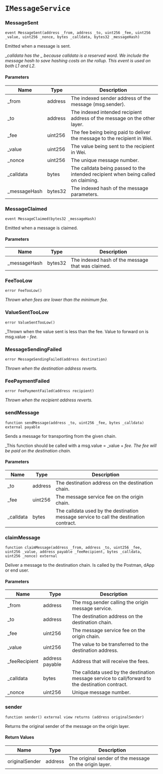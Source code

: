 # `IMessageService`

### MessageSent

```solidity
event MessageSent(address _from, address _to, uint256 _fee, uint256 _value, uint256 _nonce, bytes _calldata, bytes32 _messageHash)
```

Emitted when a message is sent.

__calldata has the _ because calldata is a reserved word.
We include the message hash to save hashing costs on the rollup.
This event is used on both L1 and L2._

#### Parameters

| Name | Type | Description |
| ---- | ---- | ----------- |
| _from | address | The indexed sender address of the message (msg.sender). |
| _to | address | The indexed intended recipient address of the message on the other layer. |
| _fee | uint256 | The fee being being paid to deliver the message to the recipient in Wei. |
| _value | uint256 | The value being sent to the recipient in Wei. |
| _nonce | uint256 | The unique message number. |
| _calldata | bytes | The calldata being passed to the intended recipient when being called on claiming. |
| _messageHash | bytes32 | The indexed hash of the message parameters. |

### MessageClaimed

```solidity
event MessageClaimed(bytes32 _messageHash)
```

Emitted when a message is claimed.

#### Parameters

| Name | Type | Description |
| ---- | ---- | ----------- |
| _messageHash | bytes32 | The indexed hash of the message that was claimed. |

### FeeTooLow

```solidity
error FeeTooLow()
```

_Thrown when fees are lower than the minimum fee._

### ValueSentTooLow

```solidity
error ValueSentTooLow()
```

_Thrown when the value sent is less than the fee.
Value to forward on is msg.value - _fee._

### MessageSendingFailed

```solidity
error MessageSendingFailed(address destination)
```

_Thrown when the destination address reverts._

### FeePaymentFailed

```solidity
error FeePaymentFailed(address recipient)
```

_Thrown when the recipient address reverts._

### sendMessage

```solidity
function sendMessage(address _to, uint256 _fee, bytes _calldata) external payable
```

Sends a message for transporting from the given chain.

_This function should be called with a msg.value = _value + _fee. The fee will be paid on the destination chain._

#### Parameters

| Name | Type | Description |
| ---- | ---- | ----------- |
| _to | address | The destination address on the destination chain. |
| _fee | uint256 | The message service fee on the origin chain. |
| _calldata | bytes | The calldata used by the destination message service to call the destination contract. |

### claimMessage

```solidity
function claimMessage(address _from, address _to, uint256 _fee, uint256 _value, address payable _feeRecipient, bytes _calldata, uint256 _nonce) external
```

Deliver a message to the destination chain.
Is called by the Postman, dApp or end user.

#### Parameters

| Name | Type | Description |
| ---- | ---- | ----------- |
| _from | address | The msg.sender calling the origin message service. |
| _to | address | The destination address on the destination chain. |
| _fee | uint256 | The message service fee on the origin chain. |
| _value | uint256 | The value to be transferred to the destination address. |
| _feeRecipient | address payable | Address that will receive the fees. |
| _calldata | bytes | The calldata used by the destination message service to call/forward to the destination contract. |
| _nonce | uint256 | Unique message number. |

### sender

```solidity
function sender() external view returns (address originalSender)
```

Returns the original sender of the message on the origin layer.

#### Return Values

| Name | Type | Description |
| ---- | ---- | ----------- |
| originalSender | address | The original sender of the message on the origin layer. |

